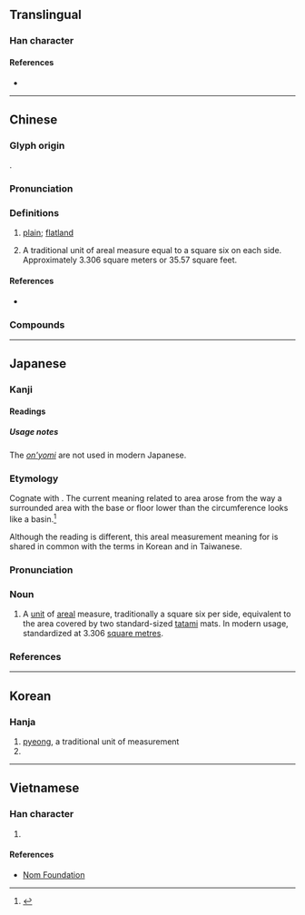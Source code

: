 {{character info/new}}
==Translingual==

===Han character===
{{Han char|rn=32|rad=土|as=05|sn=8|four=41149|canj=GMFJ|ids=⿰土平}}

====References====
* {{Han ref|kx=0226.220|dkj=04976|dj=0461.340|hdz=10430.090|uh=576A|ud=22378|bh=A957|bd=43351}}

----

==Chinese==
{{zh-forms}}

===Glyph origin===
{{Han etym}}
{{Han compound|土|平|ls=psc|c1=s|c2=p|t1=earth}}.

===Pronunciation===
{{zh-pron
|m=píng
|c=ping4
|h=pfs=phiàng/phìn
|mn=phêng/phiâⁿ/qz,tp:pîⁿ/kh:pêⁿ/xm:phîⁿ/twvk,zz:phêⁿ
|mn_note=phêng - literary; phiâⁿ/pîⁿ/pêⁿ/phîⁿ/phêⁿ - vernacular
|w=
|mc=y
|oc=y
|ma=
|cat=n
}}

===Definitions===
{{zh-hanzi}}

# [[plain]]; [[flatland]]
# {{lb|zh|Taiwan}} A traditional unit of areal measure equal to a square six {{zh-l|尺}} on each side. Approximately 3.306 square meters or 35.57 square feet.

====References====
* {{qualifier|Min Nan}} {{thcwd|3717}}

===Compounds===
{{zh-der|坪數|坪場|地坪|停機坪|坪林|坪壩|建坪|阿坶坪|草坪|馬坪|卸甲坪|方高坪|薛坪|長坪|龍坪|寺坪|洋坪|茅坪場|樟村坪}}

----

==Japanese==

===Kanji===
{{ja-kanji|grade=c|rs=土05}}

====Readings====
{{ja-readings
|goon=びょう
|kanon=へい
|kun=つぼ-
}}

=====Usage notes=====
The [[音読み#Japanese|''on'yomi'']] are not used in modern Japanese.

===Etymology===
<div style="float:right;">
{{wikipedia|lang=ja}}
{{wikipedia|Pyeong}}
</div>
{{ja-kanjitab|yomi=k|つぼ}}
Cognate with {{m|ja|壺|tr=tsubo||basin}}. The current meaning related to area arose from the way a surrounded area with the base or floor lower than the circumference looks like a basin.<ref name="KDJ">{{R:Kokugo Dai Jiten}}</ref>

Although the reading is different, this areal measurement meaning for {{lang|ja|坪}} is shared in common with the terms {{ko-inline|평|||坪}} in Korean and {{m|zh|坪|tr=pe<sup>5</sup>}} in Taiwanese.

===Pronunciation===
{{ja-pron|yomi=k|つぼ|acc=0|acc_ref=DJR}}

===Noun===
{{ja-noun|つぼ}}

# A [[unit]] of [[areal]] measure, traditionally a square six {{m|ja|尺|tr=shaku|pos=traditional Japanese unit of length, roughly equivalent to the English [[foot]]}} per side, equivalent to the area covered by two standard-sized [[tatami]] mats. In modern usage, standardized at 3.306 [[square metre]]s.

===References===
<references/>

----

==Korean==

===Hanja===
{{ko-hanja|hangeul=평|rv=pyeong|mr=p'yŏng|y=phyeng}}

# [[pyeong]], a traditional unit of measurement
# {{defn|lang=ko|sort=土05}}

----

==Vietnamese==

===Han character===
{{vi-hantu|[[bình]]|rs=土05}}

# {{defn|lang=vi|sort=土05}}

====References====
* [http://nomfoundation.org/common/nom_details.php?codepoint=576a Nom Foundation]